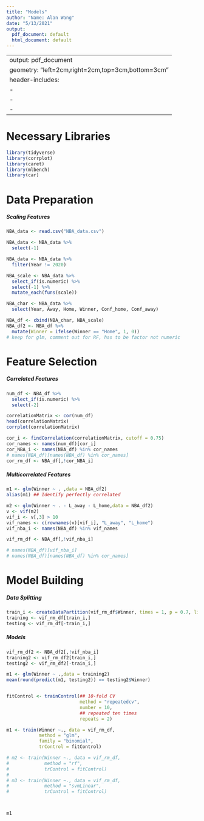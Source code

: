 ```yaml
---
title: "Models"
author: "Name: Alan Wang"
date: "5/13/2021"
output:
  pdf_document: default
  html_document: default
---
```



---
output: pdf_document
geometry: "left=2cm,right=2cm,top=3cm,bottom=3cm"
header-includes:
  - \usepackage{pdfpages}
  - \usepackage{fancyhdr}
  - \pagestyle{fancy}
---

# Necessary Libraries
```r
library(tidyverse)
library(corrplot)
library(caret)
library(mlbench)
library(car)
```

# Data Preparation

##### Scaling Features
```r
NBA_data <- read.csv("NBA_data.csv")

NBA_data <- NBA_data %>% 
  select(-1)

NBA_data <- NBA_data %>% 
  filter(Year != 2020)

NBA_scale <- NBA_data %>% 
  select_if(is.numeric) %>% 
  select(-1) %>% 
  mutate_each(funs(scale))

NBA_char <- NBA_data %>% 
  select(Year, Away, Home, Winner, Conf_home, Conf_away)

NBA_df <- cbind(NBA_char, NBA_scale)
NBA_df2 <- NBA_df %>% 
  mutate(Winner = ifelse(Winner == "Home", 1, 0)) 
# keep for glm, comment out for RF, has to be factor not numeric
```

# Feature Selection

##### Correlated Features
```r
num_df <- NBA_df %>% 
  select_if(is.numeric) %>% 
  select(-2)

correlationMatrix <- cor(num_df)
head(correlationMatrix)
corrplot(correlationMatrix)

cor_i <- findCorrelation(correlationMatrix, cutoff = 0.75)
cor_names <- names(num_df)[cor_i]
cor_NBA_i <- names(NBA_df) %in% cor_names
# names(NBA_df)[names(NBA_df) %in% cor_names]
cor_rm_df <- NBA_df[,!cor_NBA_i]
```

##### Multicorrelated Features
```r
m1 <- glm(Winner ~ . ,data = NBA_df2)
alias(m1) ## Identify perfectly correlated

m2 <- glm(Winner ~ . - L_away - L_home,data = NBA_df2)
v <- vif(m2)
vif_i <- v[,3] > 10
vif_names <- c(rownames(v)[vif_i], "L_away", "L_home")
vif_nba_i <- names(NBA_df) %in% vif_names

vif_rm_df <- NBA_df[,!vif_nba_i]

# names(NBA_df)[vif_nba_i]
# names(NBA_df)[names(NBA_df) %in% cor_names]
```



# Model Building

##### Data Splitting
```r
train_i <- createDataPartition(vif_rm_df$Winner, times = 1, p = 0.7, list = F)
training <- vif_rm_df[train_i,]
testing <- vif_rm_df[-train_i,]
```


##### Models
```r
vif_rm_df2 <- NBA_df2[,!vif_nba_i]
training2 <- vif_rm_df2[train_i,]
testing2 <- vif_rm_df2[-train_i,]

m1 <- glm(Winner ~ .,data = training2)
mean(round(predict(m1, testing2)) == testing2$Winner)


fitControl <- trainControl(## 10-fold CV
                           method = "repeatedcv",
                           number = 10,
                           ## repeated ten times
                           repeats = 2)

m1 <- train(Winner ~., data = vif_rm_df,
            method = "glm",
            family = "binomial",
            trControl = fitControl)

# m2 <- train(Winner ~., data = vif_rm_df,
#             method = "rf",
#             trControl = fitControl)
# 
# m3 <- train(Winner ~., data = vif_rm_df,
#             method = "svmLinear",
#             trControl = fitControl)



m1
```


